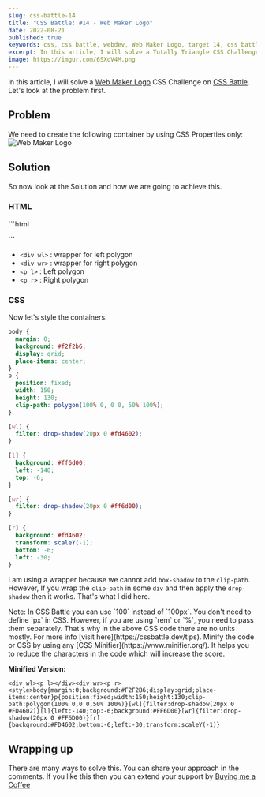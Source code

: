 ```yaml
---
slug: css-battle-14
title: "CSS Battle: #14 - Web Maker Logo"
date: 2022-08-21
published: true
keywords: css, css battle, webdev, Web Maker Logo, target 14, css battle 14
excerpt: In this article, I will solve a Totally Triangle CSS Challenge on CSS Battle.
image: https://imgur.com/6SXoV4M.png
---
```


In this article, I will solve a [Web Maker Logo](https://cssbattle.dev/play/14) CSS Challenge on [CSS Battle](https://cssbattle.dev). Let's look at the problem first.

## Problem

We need to create the following container by using CSS Properties only:
![Web Maker Logo](https://cssbattle.dev/targets/14.png)

## Solution

So now look at the Solution and how we are going to achieve this.

<YouTube id="2YXNVlBKhLI" />

### HTML

<CodeTitle lang="html" title="index.html" />
```html
<div wl><p l></div>
<div wr><p r>
```

- `<div wl>` : wrapper for left polygon
- `<div wr>` : wrapper for right polygon
- `<p l>` : Left polygon
- `<p r>` : Right polygon

### CSS

Now let's style the containers.

<CodeTitle lang="css" title="style.css" />

```css
body {
  margin: 0;
  background: #f2f2b6;
  display: grid;
  place-items: center;
}
p {
  position: fixed;
  width: 150;
  height: 130;
  clip-path: polygon(100% 0, 0 0, 50% 100%);
}

[wl] {
  filter: drop-shadow(20px 0 #fd4602);
}

[l] {
  background: #ff6d00;
  left: -140;
  top: -6;
}

[wr] {
  filter: drop-shadow(20px 0 #ff6d00);
}

[r] {
  background: #fd4602;
  transform: scaleY(-1);
  bottom: -6;
  left: -30;
}
```

I am using a wrapper because we cannot add `box-shadow` to the `clip-path`. However, If you wrap the `clip-path` in some `div` and then apply the `drop-shadow` then it works. That's what I did here.

<Tip id="1">
  Note: In CSS Battle you can use `100` instead of `100px`. You don't need to
  define `px` in CSS. However, if you are using `rem` or `%`, you need to pass
  them separately. That's why in the above CSS code there are no units mostly.
  For more info [visit here](https://cssbattle.dev/tips).
</Tip>

<Tip id="2">
  Minify the code or CSS by using any [CSS Minifier](https://www.minifier.org/).
  It helps you to reduce the characters in the code which will increase the
  score.
</Tip>

**Minified Version:**

```text
<div wl><p l></div><div wr><p r><style>body{margin:0;background:#F2F2B6;display:grid;place-items:center}p{position:fixed;width:150;height:130;clip-path:polygon(100% 0,0 0,50% 100%)}[wl]{filter:drop-shadow(20px 0 #FD4602)}[l]{left:-140;top:-6;background:#FF6D00}[wr]{filter:drop-shadow(20px 0 #FF6D00)}[r]{background:#FD4602;bottom:-6;left:-30;transform:scaleY(-1)}
```

## Wrapping up

There are many ways to solve this. You can share your approach in the comments. If you like this then you can extend your support by [Buying me a Coffee](https://buymeacoffee.com/j471n)

<NextAndPreviousButton
  prevHref="/blogs/css-battle-13"
  prevTitle="CSS Battle: #13 - Totally Triangle"
  nextHref="/blogs/css-battle-15"
  nextTitle="CSS Battle: #15 - Overlap"
/>

